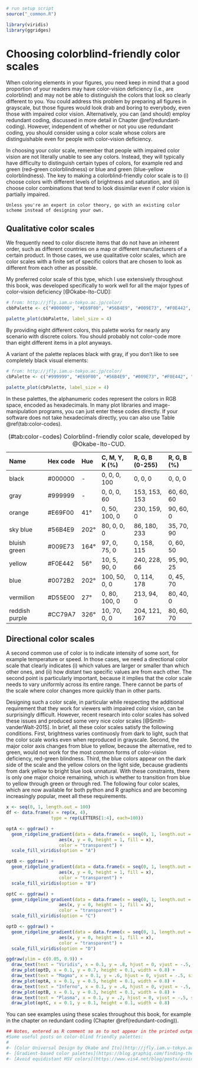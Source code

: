 ```r
# run setup script
source("_common.R")

library(viridis)
library(ggridges)
```

# Choosing colorblind-friendly color scales

When coloring elements in your figures, you need keep in mind that a good proportion of your readers may have color-vision deficiency (i.e., are colorblind) and may not be able to distinguish the colors that look so clearly different to you. You could address this problem by preparing all figures in grayscale, but those figures would look drab and boring to everybody, even those with impaired color vision. Alternatively, you can (and should) employ redundant coding, discussed in more detail in Chapter \@ref(redundant-coding). However, independent of whether or not you use redundant coding, you should consider using a color scale whose colors are distinguishable even for people with color-vision deficiency. 

In choosing your color scale, remember that people with impaired color vision are not literally unable to see any colors. Instead, they will typically have difficulty to distinguish certain types of colors, for example red and green (red--green colorblindness) or blue and green (blue-yellow colorblindness). The key to making a colorblind-friendly color scale is to (i) choose colors with different levels of brightness and saturation, and (ii) choose color combinations that tend to look dissimilar even if color vision is partially impaired.

```block
Unless you're an expert in color theory, go with an existing color scheme instead of designing your own.
```


## Qualitative color scales

We frequently need to color discrete items that do not have an inherent order, such as different countries on a map or different manufacturers of a certain product. In those cases, we use qualitative color scales, which are color scales with a finite set of specific colors that are chosen to look as different from each other as possible.

My preferred color scale of this type, which I use extensively throughout this book, was developed specifically to work well for all the major types of color-vision deficiency [@Okabe-Ito-CUD]:
```r
# from: http://jfly.iam.u-tokyo.ac.jp/color/
cbbPalette <- c("#000000", "#E69F00", "#56B4E9", "#009E73", "#F0E442", "#0072B2", "#D55E00", "#CC79A7")

palette_plot(cbbPalette, label_size = 4)
```
By providing eight different colors, this palette works for nearly any scenario with discrete colors. You should probably not color-code more than eight different items in a plot anyways.

A variant of the palette replaces black with gray, if you don't like to see completely black visual elements:
```r
# from: http://jfly.iam.u-tokyo.ac.jp/color/
cbPalette <- c("#999999", "#E69F00", "#56B4E9", "#009E73", "#F0E442", "#0072B2", "#D55E00", "#CC79A7")

palette_plot(cbPalette, label_size = 4)
```

In these palettes, the alphanumeric codes represent the colors in RGB space, encoded as hexadecimals. In many plot libraries and image-manipulation programs, you can just enter these codes directly. If your software does not take hexadecimals directly, you can also use Table \@ref(tab:color-codes).


Table: (\#tab:color-codes) Colorblind-friendly color scale, developed by @Okabe-Ito-CUD. 

Name            Hex code     Hue     C, M, Y, K (%)   R, G, B (0-255)   R, G, B (%)
--------------  ------------ ------- ---------------- ----------------- ------------
         black       #000000       -  0, 0, 0, 100    0, 0, 0           0, 0, 0
          gray       #999999       -  0, 0, 0, 60     153, 153, 153     60, 60, 60
        orange       #E69F00     41°  0, 50, 100, 0   230, 159, 0       90, 60, 0
      sky blue       #56B4E9    202° 80, 0, 0, 0      86, 180, 233      35, 70, 90
  bluish green       #009E73    164° 97, 0, 75, 0     0, 158, 115       0, 60, 50
        yellow       #F0E442     56° 10, 5, 90, 0     240, 228, 66      95, 90, 25
          blue       #0072B2    202° 100, 50, 0, 0    0, 114, 178       0, 45, 70
     vermilion       #D55E00     27° 0, 80, 100, 0    213, 94, 0        80, 40, 0
reddish purple       #CC79A7    326° 10, 70, 0, 0     204, 121, 167     80, 60, 70
 
 
## Directional color scales

A second common use of color is to indicate intensity of some sort, for example temperature or speed. In those cases, we need a directional color scale that clearly indicates (i) which values are larger or smaller than which other ones, and (ii) how distant two specific values are from each other. The second point is particularly important, because it implies that the color scale needs to vary uniformly across its entire range. There cannot be parts of the scale where color changes more quickly than in other parts.

Designing such a color scale, in particular while respecting the additional requirement that they work for viewers with impaired color vision, can be surprisingly difficult. However, recent research into color scales has solved these issues and produced some very nice color scales [@Smith-vanderWalt-2015]. In brief, all these color scales satisfy the following conditions. First, brightness varies continuosly from dark to light, such that the color scale works even when reproduced in grayscale. Second, the major color axis changes from blue to yellow, because the alternative, red to green, would not work for the most common forms of color-vision deficiency, red-green blindness. Third, the blue colors appear on the dark side of the scale and the yellow colors on the light side, because gradients from dark yellow to bright blue look unnatural. With these constraints, there is only one major choice remaining, which is whether to transition from blue to yellow through green or through red. The following four color scales, which are now available for both python and R graphics and are becoming increasingly popular, meet all these requirements.

```r
x <- seq(0, 1, length.out = 100)
df <- data.frame(x = rep(x, 4),
                 type = rep(LETTERS[1:4], each=100))

optA <- ggdraw() +
  geom_ridgeline_gradient(data = data.frame(x = seq(0, 1, length.out = 100)),
                    aes(x, y = 0, height = 1, fill = x),
                    color = "transparent") +
  scale_fill_viridis(option = "A")

optB <- ggdraw() +
  geom_ridgeline_gradient(data = data.frame(x = seq(0, 1, length.out = 100)),
                    aes(x, y = 0, height = 1, fill = x),
                    color = "transparent") +
  scale_fill_viridis(option = "B")

optC <- ggdraw() +
  geom_ridgeline_gradient(data = data.frame(x = seq(0, 1, length.out = 100)),
                    aes(x, y = 0, height = 1, fill = x),
                    color = "transparent") +
  scale_fill_viridis(option = "C")

optD <- ggdraw() +
  geom_ridgeline_gradient(data = data.frame(x = seq(0, 1, length.out = 100)),
                    aes(x, y = 0, height = 1, fill = x),
                    color = "transparent") +
  scale_fill_viridis(option = "D")

ggdraw(ylim = c(0.05, 0.9)) +
  draw_text(text = "Viridis", x = 0.1, y = .8, hjust = 0, vjust = -.5, size = 12) +
  draw_plot(optD, x = 0.1, y = 0.7, height = 0.1, width = 0.8) +
  draw_text(text = "Magma", x = 0.1, y = .6, hjust = 0, vjust = -.5, size = 12) +
  draw_plot(optA, x = 0.1, y = 0.5, height = 0.1, width = 0.8) +
  draw_text(text = "Inferno", x = 0.1, y = .4, hjust = 0, vjust = -.5, size = 12) +
  draw_plot(optB, x = 0.1, y = 0.3, height = 0.1, width = 0.8) +
  draw_text(text = "Plasma", x = 0.1, y = .2, hjust = 0, vjust = -.5, size = 12) +
  draw_plot(optC, x = 0.1, y = 0.1, height = 0.1, width = 0.8)

```

You can see examples using these scales throughout this book, for example in the chapter on redundant coding (Chapter \@ref(redundant-coding)).



```r
## Notes, entered as R comment so as to not appear in the printed output
#Some useful posts on color-blind friendly palettes:
#
#- [Color Universal Design by Okabe and Ito](http://jfly.iam.u-tokyo.ac.jp/color/)
#- [Gradient-based color palettes](https://blog.graphiq.com/finding-the-right-color-palettes-for-data-visualizations-fcd4e707a283)
#- [Avoid equidistant HSV colors](https://www.vis4.net/blog/posts/avoid-equidistant-hsv-colors/)
```
